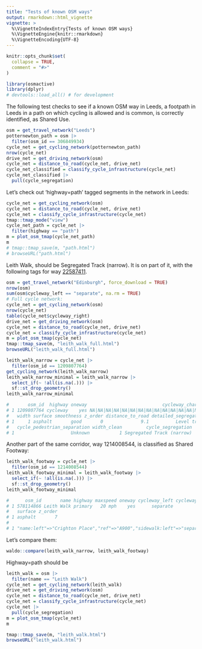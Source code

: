 ```yaml
---
title: "Tests of known OSM ways"
output: rmarkdown::html_vignette
vignette: >
  %\VignetteIndexEntry{Tests of known OSM ways}
  %\VignetteEngine{knitr::rmarkdown}
  %\VignetteEncoding{UTF-8}
---
```


```r
knitr::opts_chunk$set(
  collapse = TRUE,
  comment = "#>"
)
```

```r
library(osmactive)
library(dplyr)
# devtools::load_all() # for development
```

The following test checks to see if a known OSM way in Leeds, a footpath in Leeds in a path on which cycling is allowed and is common, is correctly identified, as Shared Use.

```r
osm = get_travel_network("Leeds")
potternewton_path = osm |>
  filter(osm_id == 306849934)
cycle_net = get_cycling_network(potternewton_path)
nrow(cycle_net)
drive_net = get_driving_network(osm)
cycle_net = distance_to_road(cycle_net, drive_net)
cycle_net_classified = classify_cycle_infrastructure(cycle_net)
cycle_net_classified |>
  pull(cycle_segregation)
```

Let's check out 'highway=path' tagged segments in the network in Leeds:

```r
cycle_net = get_cycling_network(osm)
cycle_net = distance_to_road(cycle_net, drive_net)
cycle_net = classify_cycle_infrastructure(cycle_net)
tmap::tmap_mode("view")
cycle_net_path = cycle_net |>
  filter(highway == "path")
m = plot_osm_tmap(cycle_net_path)
m
# tmap::tmap_save(m, "path.html")
# browseURL("path.html")
```

Leith Walk, should be Segregated Track (narrow).
It is on part of it, with the following tags for way [22587411](https://www.openstreetmap.org/way/22587411).

```r
osm = get_travel_network("Edinburgh", force_download = TRUE)
nrow(osm)
sum(osm$cycleway_left == "separate", na.rm = TRUE)
# Full cycle network:
cycle_net = get_cycling_network(osm)
nrow(cycle_net)
table(cycle_net$cycleway_right)
drive_net = get_driving_network(osm)
cycle_net = distance_to_road(cycle_net, drive_net)
cycle_net = classify_cycle_infrastructure(cycle_net)
m = plot_osm_tmap(cycle_net)
tmap::tmap_save(m, "leith_walk_full.html")
browseURL("leith_walk_full.html")
```

```r
leith_walk_narrow = cycle_net |>
  filter(osm_id == 1209807764)
get_cycling_network(leith_walk_narrow)
leith_walk_narrow_minimal = leith_walk_narrow |>
  select_if(~ !all(is.na(.))) |>
  sf::st_drop_geometry()
leith_walk_narrow_minimal
```

```r
#       osm_id  highway oneway                            cycleway_chars lit
# 1 1209807764 cycleway    yes NA|NA|NA|NA|NA|NA|NA|NA|NA|NA|NA|NA|NA|NA yes
#   width surface smoothness z_order distance_to_road detailed_segregation
# 1     1 asphalt       good       0              9.1          Level track
#   cycle_pedestrian_separation width_clean         cycle_segregation
# 1                     Unknown           1 Segregated Track (narrow)
```

Another part of the same corridor, way 1214008544, is classified as Shared Footway: 

```r
leith_walk_footway = cycle_net |>
  filter(osm_id == 1214008544)
leith_walk_footway_minimal = leith_walk_footway |>
  select_if(~ !all(is.na(.))) |>
  sf::st_drop_geometry()
leith_walk_footway_minimal
```

```r
#      osm_id       name highway maxspeed oneway cycleway_left cycleway_right lit
# 1 578114866 Leith Walk primary   20 mph    yes      separate             no yes
#   surface z_order
# 1 asphalt       7
#                                                                                       other_tags
# 1 "name:left"=>"Crighton Place","ref"=>"A900","sidewalk:left"=>"separate","sidewalk:right"=>"no"
```

Let's compare them:

```r
waldo::compare(leith_walk_narrow, leith_walk_footway)
```

Highway=path should be

```r
leith_walk = osm |>
  filter(name == "Leith Walk")
cycle_net = get_cycling_network(leith_walk)
drive_net = get_driving_network(osm)
cycle_net = distance_to_road(cycle_net, drive_net)
cycle_net = classify_cycle_infrastructure(cycle_net)
cycle_net |>
  pull(cycle_segregation)
m = plot_osm_tmap(cycle_net)
m
```

```r
tmap::tmap_save(m, "leith_walk.html")
browseURL("leith_walk.html")
```